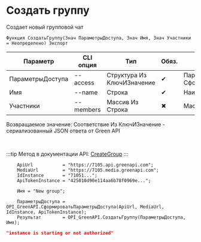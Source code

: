 ﻿---
sidebar_position: 2
---


# Создать группу
 Создает новый групповой чат



`Функция СоздатьГруппу(Знач ПараметрыДоступа, Знач Имя, Знач Участники = Неопределено) Экспорт`

  | Параметр | CLI опция | Тип | Обяз. | Назначение |
  |-|-|-|-|-|
  | ПараметрыДоступа | --access | Структура Из КлючИЗначение | &#x2714; | Параметры доступа. См. СформироватьПараметрыДоступа |
  | Имя | --name | Строка | &#x2714; | Наименование группового чата |
  | Участники | --members | Массив Из Строка | &#x2716; | Массив участников чата |

  
  Возвращаемое значение:   Соответствие Из КлючИЗначение - сериализованный JSON ответа от Green API

<br/>

:::tip
Метод в документации API: [CreateGroup](https://green-api.com/docs/api/account/CreateGroup/)
:::
<br/>



```bsl title="Пример использования для 1С:Предприятие/OneScript"
    ApiUrl           = "https://7105.api.greenapi.com";
    MediaUrl         = "https://7105.media.greenapi.com";
    IdInstance       = "71051...";
    ApiTokenInstance = "425010d90e114aa6b78f0969e...";

    Имя = "New group";

    ПараметрыДоступа = OPI_GreenAPI.СформироватьПараметрыДоступа(ApiUrl, MediaUrl, IdInstance, ApiTokenInstance);
    Результат        = OPI_GreenAPI.СоздатьГруппу(ПараметрыДоступа, Имя);
```
    



```json title="Результат"
"instance is starting or not authorized"
```
